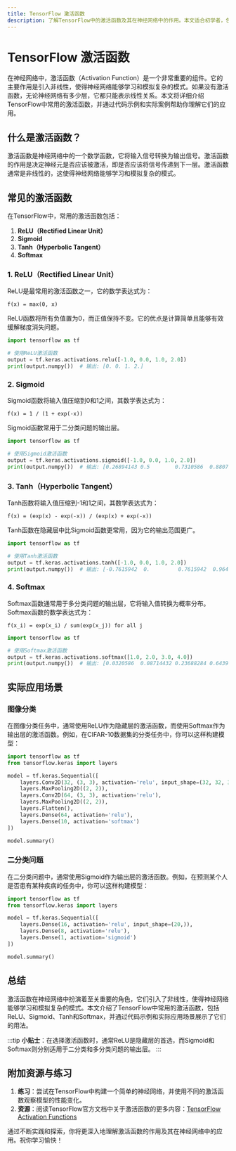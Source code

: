 ```yaml
---
title: TensorFlow 激活函数
description: 了解TensorFlow中的激活函数及其在神经网络中的作用。本文适合初学者，包含代码示例和实际应用场景。
---
```


# TensorFlow 激活函数

在神经网络中，激活函数（Activation Function）是一个非常重要的组件。它的主要作用是引入非线性，使得神经网络能够学习和模拟复杂的模式。如果没有激活函数，无论神经网络有多少层，它都只能表示线性关系。本文将详细介绍TensorFlow中常用的激活函数，并通过代码示例和实际案例帮助你理解它们的应用。

## 什么是激活函数？

激活函数是神经网络中的一个数学函数，它将输入信号转换为输出信号。激活函数的作用是决定神经元是否应该被激活，即是否应该将信号传递到下一层。激活函数通常是非线性的，这使得神经网络能够学习和模拟复杂的模式。

## 常见的激活函数

在TensorFlow中，常用的激活函数包括：

1. **ReLU（Rectified Linear Unit）**
2. **Sigmoid**
3. **Tanh（Hyperbolic Tangent）**
4. **Softmax**

### 1. ReLU（Rectified Linear Unit）

ReLU是最常用的激活函数之一，它的数学表达式为：

```
f(x) = max(0, x)
```

ReLU函数将所有负值置为0，而正值保持不变。它的优点是计算简单且能够有效缓解梯度消失问题。

```python
import tensorflow as tf

# 使用ReLU激活函数
output = tf.keras.activations.relu([-1.0, 0.0, 1.0, 2.0])
print(output.numpy())  # 输出: [0. 0. 1. 2.]
```

### 2. Sigmoid

Sigmoid函数将输入值压缩到0和1之间，其数学表达式为：

```
f(x) = 1 / (1 + exp(-x))
```

Sigmoid函数常用于二分类问题的输出层。

```python
import tensorflow as tf

# 使用Sigmoid激活函数
output = tf.keras.activations.sigmoid([-1.0, 0.0, 1.0, 2.0])
print(output.numpy())  # 输出: [0.26894143 0.5        0.7310586  0.880797  ]
```

### 3. Tanh（Hyperbolic Tangent）

Tanh函数将输入值压缩到-1和1之间，其数学表达式为：

```
f(x) = (exp(x) - exp(-x)) / (exp(x) + exp(-x))
```

Tanh函数在隐藏层中比Sigmoid函数更常用，因为它的输出范围更广。

```python
import tensorflow as tf

# 使用Tanh激活函数
output = tf.keras.activations.tanh([-1.0, 0.0, 1.0, 2.0])
print(output.numpy())  # 输出: [-0.7615942  0.         0.7615942  0.9640276]
```

### 4. Softmax

Softmax函数通常用于多分类问题的输出层，它将输入值转换为概率分布。Softmax函数的数学表达式为：

```
f(x_i) = exp(x_i) / sum(exp(x_j)) for all j
```

```python
import tensorflow as tf

# 使用Softmax激活函数
output = tf.keras.activations.softmax([1.0, 2.0, 3.0, 4.0])
print(output.numpy())  # 输出: [0.0320586  0.08714432 0.23688284 0.6439143 ]
```

## 实际应用场景

### 图像分类

在图像分类任务中，通常使用ReLU作为隐藏层的激活函数，而使用Softmax作为输出层的激活函数。例如，在CIFAR-10数据集的分类任务中，你可以这样构建模型：

```python
import tensorflow as tf
from tensorflow.keras import layers

model = tf.keras.Sequential([
    layers.Conv2D(32, (3, 3), activation='relu', input_shape=(32, 32, 3)),
    layers.MaxPooling2D((2, 2)),
    layers.Conv2D(64, (3, 3), activation='relu'),
    layers.MaxPooling2D((2, 2)),
    layers.Flatten(),
    layers.Dense(64, activation='relu'),
    layers.Dense(10, activation='softmax')
])

model.summary()
```

### 二分类问题

在二分类问题中，通常使用Sigmoid作为输出层的激活函数。例如，在预测某个人是否患有某种疾病的任务中，你可以这样构建模型：

```python
import tensorflow as tf
from tensorflow.keras import layers

model = tf.keras.Sequential([
    layers.Dense(16, activation='relu', input_shape=(20,)),
    layers.Dense(8, activation='relu'),
    layers.Dense(1, activation='sigmoid')
])

model.summary()
```

## 总结

激活函数在神经网络中扮演着至关重要的角色，它们引入了非线性，使得神经网络能够学习和模拟复杂的模式。本文介绍了TensorFlow中常用的激活函数，包括ReLU、Sigmoid、Tanh和Softmax，并通过代码示例和实际应用场景展示了它们的用法。

:::tip
**小贴士**：在选择激活函数时，通常ReLU是隐藏层的首选，而Sigmoid和Softmax则分别适用于二分类和多分类问题的输出层。
:::

## 附加资源与练习

1. **练习**：尝试在TensorFlow中构建一个简单的神经网络，并使用不同的激活函数观察模型的性能变化。
2. **资源**：阅读TensorFlow官方文档中关于激活函数的更多内容：[TensorFlow Activation Functions](https://www.tensorflow.org/api_docs/python/tf/keras/activations)

通过不断实践和探索，你将更深入地理解激活函数的作用及其在神经网络中的应用。祝你学习愉快！